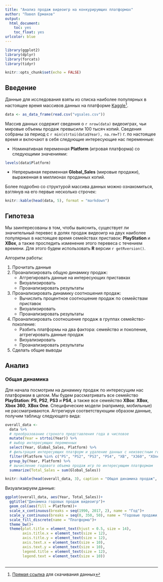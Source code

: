 ```yaml
---
title: "Анализ продаж видеоигр на конкурирующих платформах"
author: "Павел Ермаков"
output: 
  html_document:
    toc: yes
    toc_float: yes
urlcolor: blue
---
```


```r
library(ggplot2)
library(dplyr)
library(forcats)
library(tidyr)

knitr::opts_chunk$set(echo = FALSE)
```

## Введение

Данные для исследования взяты из списка наиболее популярных в настоящее время массивов данных на платформе [Kaggle](https://www.kaggle.com)[^1].

[^1]: [Прямая ссылка](https://drive.google.com/file/d/0B_AraRsME-6teGFnOVpORVptZVU/view?usp=sharing) для скачивания данных 

```r
data <- as_data_frame(read.csv("vgsales.csv"))
```

Массив данных содержит сведения о `r nrow(data)` видеоиграх, чьи мировые объемы продаж превысили 100 тысяч копий. 
Сведения собраны за период с `r min(strtoi(data$Year), na.rm=T)` г. по настоящее время и включают в себя следующие интересующие нас переменные:

* Номинативная переменная __Platform__ (игровая платформа) со следующими значениями:

```r
levels(data$Platform)
```

* Непрерывная переменная __Global\_Sales__ (мировые продажи), выраженная в миллионах проданных копий.

Более подробно со структурой массива данных можно ознакомиться, взглянув на его первые несколько строчек:

```r
knitr::kable(head(data, 5), format = "markdown")
```

## Гипотеза

Мы заинтересованы в том, чтобы выяснить, существует ли значительный перевес в долях продаж видеоигр на двух наиболее популярных в настоящее время семействах приставок: __PlayStation__ и __XBox__, а также проследить изменение этого перевеса с течением времени. Для этого будем использовать __R__ версии `r getRversion()`.

Алгоритм работы:

1. Прочитать данные
2. Проанализировать общую динамику продаж:
    + Аггрегировать данные на интересующих приставках
    + Визуализировать
    + Проанализировать результаты
3. Проанализировать динамику соотношения продаж:
    + Вычислить процентное соотношение продаж по семействам приставок
    + Визуализировать
    + Проанализировать результаты
4. Проанализировать соотношение продаж в группах семейство-поколение:
    + Разбить платформы на два фактора: семейство и поколение, аггрегировать данные продаж
    + Визуализировать
    + Проанализировать результаты
5. Сделать общие выводы

## Анализ

### Общая динамика

Для начала посмотрим на динамику продаж по интересущим нас платформам в целом. Мы будем рассматривать все семейство __PlayStation__: __PS__, __PS2__, __PS3__ и __PS4__, а также все семейство __XBox__: __XBox__, __Xbox 360__, __XBox One__. Специфические модели (например, мобильные) не рассматриваются. Аггрегируя соответствующим образом данные, получим таблицу следующего вида:

```r
overall_data <- 
  data %>%
  # преобразование строкого представления года в числовое
  mutate(Year = strtoi(Year)) %>%
  # выбор интересующих переменных
  select(Year, Global_Sales, Platform) %>%
  # фильтрация интересующих платформ и удаление данных с неизвестным годом
  filter(Platform %in% c("PS", "PS2", "PS3", "PS4", "XB", "X360", "XOne"), !is.na(Year)) %>%
  group_by(Year, Platform) %>%
  # вычисление годового объема продаж игр по интересующим платформам
  summarize(Total_Sales = sum(Global_Sales)) 

knitr::kable(head(overall_data, 3), caption = "Общая динамика продаж", padding = 0)
```

Визуализируем данные:

```r
ggplot(overall_data, aes(Year, Total_Sales))+
  ggtitle("Динамика годовых продаж видеоигр")+
  geom_col(aes(fill = Platform))+
  scale_x_continuous(breaks = seq(1990, 2017, 2), name = "Год")+
  scale_y_continuous(breaks = seq(0, 350, 50), name = "Годовые продажи, миллионов копий")+
  scale_fill_discrete(name = "Платформа")+
  theme_bw()+
  theme(plot.title = element_text(hjust = 0.5, size = 14), 
        axis.title.x = element_text(size = 12),
        axis.title.y = element_text(size = 12),
        axis.text.x = element_text(size = 10),
        axis.text.y = element_text(size = 10),
        legend.title = element_text(size = 12),
        legend.text = element_text(size = 10))
  
```